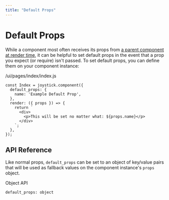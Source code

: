 ```yaml
---
title: "Default Props"
---
```


# Default Props

While a component most often receives its props from [a parent component at render time](ui/components/render/render-methods/component), it can be helpful to set default props in the event that a prop you expect (or require) isn't passed. To set default props, you can define them on your component instance:

/ui/pages/index/index.js


    const Index = joystick.component({
      default_props: {
        name: 'Example Default Prop',
      },
      render: ({ props }) => {
        return `
          <div>
            <p>This will be set no matter what: ${props.name}</p>
          </div>
        `;
      },
    });


## API Reference

Like normal props, `default_props` can be set to an object of key/value pairs that will be used as fallback values on the component instance's `props` object.

Object API

    default_props: object
